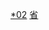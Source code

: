 {{Catnav|頁面分類|...|民族|亚洲民族|中华民族}}
{{Catnav|頁面分類|...|各國行政區劃|中国行政区划|中国自治地方|中国民族自治县}}
{{Catnav|頁面分類|...|各國行政區劃|中国行政区划|中華人民共和國縣級行政區|云南省县份}}

[[Category:云南省县份|*02]]
[[Category:中国各省自治县|省]]